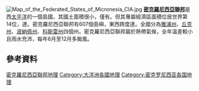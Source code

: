 {{Unreferenced|time=2021-02-13T13:26:08+00:00}}
[[File:Map_of_the_Federated_States_of_Micronesia_CIA.jpg|thumb]]
'''[[密克羅尼西亞聯邦|密克羅尼西亞聯邦]]'''是西[[太平洋|太平洋]]的一個島國，其國土面積很小，僅有{{convert|702|km2|sqmi|abbr=on}}。但其專屬經濟區面積位居世界第14位，達{{convert|2,996,419|km2|mi2|abbr=on}}。密克羅尼西亞聯邦有607個島嶼，東西跨度達{{convert|1800|mi|km|order=flip|abbr=off}}。全國分為[[雅浦州|雅浦州]]、[[丘克州|丘克州]]、[[波納佩州|波納佩州]]、[[科斯雷州|科斯雷州]]四個州。密克羅尼西亞聯邦屬於熱帶氣候，全年溫差較小且雨水充沛，每年6月至12月多颱風。
==參考資料==
{{reflist}}
{{commons category|position=left|Geography of the Federated States of Micronesia}}
{{大洋洲題目|地理}}
{{oceania-geo-stub}}
[[Category:密克羅尼西亞聯邦地理|]]
[[Category:大洋洲各國地理|Category:大洋洲各國地理]]
[[Category:密克罗尼西亚各国地理|Category:密克罗尼西亚各国地理]]